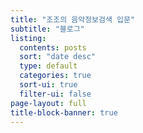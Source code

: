 ```yaml
---
title: "조조의 음악정보검색 입문"
subtitle: "블로그"
listing:
  contents: posts
  sort: "date desc"
  type: default
  categories: true
  sort-ui: true
  filter-ui: false
page-layout: full
title-block-banner: true
---
```

